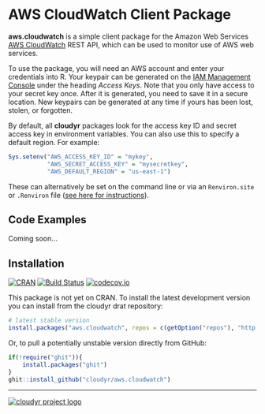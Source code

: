 # AWS CloudWatch Client Package #

**aws.cloudwatch** is a simple client package for the Amazon Web Services [AWS CloudWatch](http://aws.amazon.com/awscloudwatch/) REST API, which can be used to monitor use of AWS web services.

To use the package, you will need an AWS account and enter your credentials into R. Your keypair can be generated on the [IAM Management Console](https://console.aws.amazon.com/iam/home?#security_credential) under the heading *Access Keys*. Note that you only have access to your secret key once. After it is generated, you need to save it in a secure location. New keypairs can be generated at any time if yours has been lost, stolen, or forgotten. 

By default, all **cloudyr** packages look for the access key ID and secret access key in environment variables. You can also use this to specify a default region. For example:

```R
Sys.setenv("AWS_ACCESS_KEY_ID" = "mykey",
           "AWS_SECRET_ACCESS_KEY" = "mysecretkey",
           "AWS_DEFAULT_REGION" = "us-east-1")
```

These can alternatively be set on the command line or via an `Renviron.site` or `.Renviron` file ([see here for instructions](http://cran.r-project.org/web/packages/httr/vignettes/api-packages.html)).


## Code Examples ##

Coming soon...

## Installation ##

[![CRAN](http://www.r-pkg.org/badges/version/aws.cloudwatch)](https://cran.r-project.org/package=aws.cloudwatch)
[![Build Status](https://travis-ci.org/cloudyr/aws.cloudwatch.png?branch=master)](https://travis-ci.org/cloudyr/aws.cloudwatch) [![codecov.io](http://codecov.io/github/cloudyr/aws.cloudwatch/coverage.svg?branch=master)](http://codecov.io/github/cloudyr/aws.cloudwatch?branch=master)

This package is not yet on CRAN. To install the latest development version you can install from the cloudyr drat repository:

```R
# latest stable version
install.packages("aws.cloudwatch", repos = c(getOption("repos"), "http://cloudyr.github.io/drat"))
```

Or, to pull a potentially unstable version directly from GitHub:

```R
if(!require("ghit")){
    install.packages("ghit")
}
ghit::install_github("cloudyr/aws.cloudwatch")
```

---
[![cloudyr project logo](http://i.imgur.com/JHS98Y7.png)](https://github.com/cloudyr)
